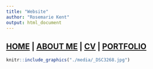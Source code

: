 ```yaml
---
title: "Website"
author: "Rosemarie Kent"
output: html_document
---
```


## [HOME](http://Rosiek032123.github.io/) |  [ABOUT ME](http://Rosiek032123.github.io/About_me/) | [CV](http://Rosiek032123.github.io/CV/RosemarieKent-4.pdf) |  [PORTFOLIO](http://Rosiek032123.github.io/Portfolio/)

```r
knitr::include_graphics("./media/_DSC3268.jpg")
```

